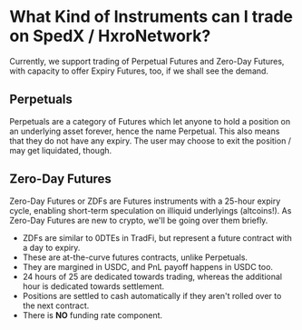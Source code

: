 # What Kind of Instruments can I trade on SpedX / HxroNetwork?

Currently, we support trading of Perpetual Futures and Zero-Day Futures, with capacity to offer Expiry Futures, too, if we shall
see the demand.

## Perpetuals

Perpetuals are a category of Futures which let anyone to hold a position on an underlying asset forever, hence the name Perpetual.
This also means that they do not have any expiry. The user may choose to exit the position / may get liquidated, though.

## Zero-Day Futures

Zero-Day Futures or ZDFs are Futures instruments with a 25-hour expiry cycle, enabling short-term speculation on illiquid underlyings
(altcoins!). As Zero-Day Futures are new to crypto, we'll be going over them briefly.

- ZDFs are similar to 0DTEs in TradFi, but represent a future contract with a day to expiry.
- These are at-the-curve futures contracts, unlike Perpetuals.
- They are margined in USDC, and PnL payoff happens in USDC too.
- 24 hours of 25 are dedicated towards trading, whereas the additional hour is dedicated towards settlement.
- Positions are settled to cash automatically if they aren't rolled over to the next contract.
- There is **NO** funding rate component.
